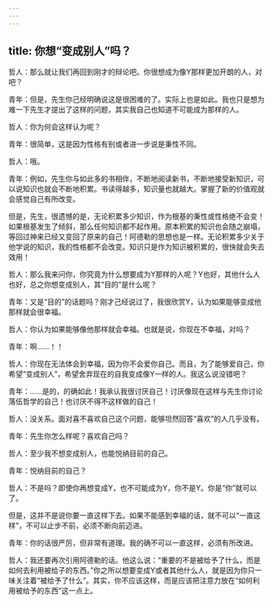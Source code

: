```yaml
---
---
---
```

title: 你想“变成别人”吗？
---

哲人：那么就让我们再回到刚才的辩论吧。你很想成为像Y那样更加开朗的人，对吧？

青年：但是，先生你己经明确说这是很困难的了。实际上也是如此。我也只是想为难一下先生才提出了这样的问题，其实我自己也知道不可能成为那样的人。

哲人：你为何会这样认为呢？

青年：很简单，这是因为性格有别或者进一步说是秉性不同。

哲人：哦。

青年：例如，先生你与如此多的书相伴，不断地阅读新书，不断地接受新知识，可以说知识也就会不断地积累。书读得越多，知识量也就越大。掌握了新的价值观就会感觉自己有所改变。

但是，先生，很遗憾的是，无论积累多少知识，作为根基的秉性或性格绝不会变！如果根基发生了倾斜，那么任何知识都不起作用。原本积累的知识也会随之崩塌，等回过神来已经又变回了原来的自己！阿德勒的思想也是一样。无论积累多少关于他学说的知识，我的性格都不会改变。知识只是作为知识被积累的，很快就会失去效用！

哲人：那么我来问你，你究竟为什么想要成为Y那样的人呢？Y也好，其他什么人也好，总之你想变成别人，其“目的”是什么呢？

青年：又是“目的”的话题吗？刚才己经说过了，我很欣赏Y，认为如果能够变成他那样就会很幸福。

哲人：你认为如果能够像他那样就会幸福。也就是说，你现在不幸福，对吗？

青年：啊……！！

哲人：你现在无法体会到幸福，因为你不会爱你自己。而且，为了能够爱自己，你希望“变成别人”，希望舍弃现在的自我变成像Y—样的人。我这么说没错吧？

青年：……是的，的确如此！我承认我很讨厌自己！讨厌像现在这样与先生你讨论落伍哲学的自己！也讨厌不得不这样做的自己！

哲人：没关系。面对喜不喜欢自己这个问题，能够坦然回答“喜欢”的人几乎没有。

青年：先生你怎么样呢？喜欢自己吗？

哲人：至少我不想变成别人，也能悦纳目前的自己。

青年：悦纳目前的自己？

哲人：不是吗？即使你再想变成Y，也不可能成为Y，你不是Y。你是“你”就可以了。

但是，这并不是说你要一直这样下去。如果不能感到幸福的话，就不可以“一直这样”，不可以止步不前，必须不断向前迈进。

青年：你的话很严厉，但非常有道理。我的确不可以一直这样，必须有所改进。

哲人：我还要再次引用阿德勒的话。他这么说：“重要的不是被给予了什么，而是如何去利用被给子的东西。”你之所以想要变成Y或者其他什么人，就是因为你只一味关注着“被给予了什么”。其实，你不应该这样，而是应该把注意力放在“如何利用被给予的东西”这一点上。